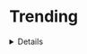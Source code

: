# Trending

<details>

### [bradtraversy/50projects50days](https://github.com/bradtraversy/50projects50days)
**RepoDescribe:** "50 个使用 HTML、CSS 的迷你 Web 项目"
  

### [primefaces/primevue](https://github.com/primefaces/primevue)
**RepoDescribe:** "下一代 Vue UI 组件库"
  

### [AsmrProg-YT/Dashboard-Designs](https://github.com/AsmrProg-YT/Dashboard-Designs)
**RepoDescribe:** "AsmrProg Youtube 频道仪表板设计代码集"
  

### [micro-zoe/micro-app](https://github.com/micro-zoe/micro-app)
**RepoDescribe:** "A simple, efficient and powerful micro front-end framework. 一款简约、高效、功能强大的微前端框架"
  

### [avinash201199/Free-courses-with-Certificates](https://github.com/avinash201199/Free-courses-with-Certificates)
**RepoDescribe:** "带有证书的免费课程集合"
  

### [zero-to-mastery/Animation-Nation](https://github.com/zero-to-mastery/Animation-Nation)
**RepoDescribe:** "Hacktoberfest 的 ZTM 挑战"
  

### [animate-css/animate.css](https://github.com/animate-css/animate.css)
**RepoDescribe:** "🍿 跨浏览器的 CSS 动画库。使用起来就像一件简单的事情一样简单。"
  

### [lhndo/LH-Stinger](https://github.com/lhndo/LH-Stinger)
**RepoDescribe:** "快速、精确、笛卡尔 FDM 3D 打印机"
  

### [xpanel-cp/XPanel-SSH-User-Management](https://github.com/xpanel-cp/XPanel-SSH-User-Management)
**RepoDescribe:** "SSH面板用户管理"
  

### [opera-gaming/gxmods](https://github.com/opera-gaming/gxmods)
**RepoDescribe:** "GX 模组文档"
  

### [kepano/obsidian-minimal](https://github.com/kepano/obsidian-minimal)
**RepoDescribe:** "一个无干扰且高度可定制的黑曜石主题。"
  

### [microsoft/vscode-docs](https://github.com/microsoft/vscode-docs)
**RepoDescribe:** "Visual Studio Code 的公共文档"
  

### [primefaces/primereact](https://github.com/primefaces/primereact)
**RepoDescribe:** "最全的React UI组件库"
  

### [you-dont-need/You-Dont-Need-JavaScript](https://github.com/you-dont-need/You-Dont-Need-JavaScript)
**RepoDescribe:** "CSS很强大，不需要JS也能做很多事情。"
  

### [primefaces/primeng](https://github.com/primefaces/primeng)
**RepoDescribe:** "最完整的 Angular UI 组件库"
  

### [mgilangjanuar/teledrive](https://github.com/mgilangjanuar/teledrive)
**RepoDescribe:** "使用 Telegram API 的 Google Drive/OneDrive/etc 替代品"
  

### [sindresorhus/github-markdown-css](https://github.com/sindresorhus/github-markdown-css)
**RepoDescribe:** "用最少的 CSS 复制 GitHub Markdown 风格"
  

### [cloudflare/cloudflare-docs](https://github.com/cloudflare/cloudflare-docs)
**RepoDescribe:** "Cloudflare 的文档"
  

### [ronggang/transmission-web-control](https://github.com/ronggang/transmission-web-control)
**RepoDescribe:** "一个 Transmission 浏览器管理界面。Transmission Web Control is a custom web UI."
  

### [sharu725/online-cv](https://github.com/sharu725/online-cv)
**RepoDescribe:** "用于托管您的简历 (CV) 的最小 Jekyll 主题"
  

### [rime/home](https://github.com/rime/home)
**RepoDescribe:** "Rime::Home 是 Rime 用户和开发者的家"
  

### [EliverLara/Nordic](https://github.com/EliverLara/Nordic)
**RepoDescribe:** "❄️ 使用很棒的 Nord 调色板创建的深色 Gtk3.20 主题。"
  

### [chokcoco/iCSS](https://github.com/chokcoco/iCSS)
**RepoDescribe:** "不止于 CSS"
  

### [hehonghui/awesome-english-ebooks](https://github.com/hehonghui/awesome-english-ebooks)
**RepoDescribe:** "经济学人(含音频)、纽约客、卫报、连线、大西洋月刊等英语杂志免费下载,支持epub、mobi、pdf格式, 每周更新"
  

### [baekusboo/music-website](https://github.com/baekusboo/music-website)
**RepoDescribe:** "一个充满音乐建议的网页！"
  

### [spacedriveapp/spacedrive](https://github.com/spacedriveapp/spacedrive)
**RepoDescribe:** "Spacedrive 是一个开源跨平台文件浏览器，由 Rust 编写的虚拟分布式文件系统提供支持。"
  

### [Eugeny/tabby](https://github.com/Eugeny/tabby)
**RepoDescribe:** "更现代的终端"
  

### [wasp-lang/wasp](https://github.com/wasp-lang/wasp)
**RepoDescribe:** "使用 React 开发全栈 Web 应用程序的最快方法"
  

### [TabbyML/tabby](https://github.com/TabbyML/tabby)
**RepoDescribe:** "自托管 AI 编码助手"
  

### [tradingview/lightweight-charts](https://github.com/tradingview/lightweight-charts)
**RepoDescribe:** "使用 HTML5 画布构建的高性能财务图表"
  

### [fanmingming/live](https://github.com/fanmingming/live)
**RepoDescribe:** "✯ 一个国内可直连的直播源分享项目 ✯ 🔕 永久免费 直连访问 完整开源 不含广告 完善的台标 直播源支持IPv4/IPv6双栈访问 🔕"
  

### [usebruno/bruno](https://github.com/usebruno/bruno)
**RepoDescribe:** "用于探索和测试 Api 的开源 IDE（邮差/失眠的轻量级替代品）"
  

### [gethomepage/homepage](https://github.com/gethomepage/homepage)
**RepoDescribe:** "具有 Docker 和服务 API 集成的高度可定制的主页（或起始页/应用程序仪表板）。"
  

### [iamadamdev/bypass-paywalls-chrome](https://github.com/iamadamdev/bypass-paywalls-chrome)
**RepoDescribe:** "绕过 Chrome 和 Firefox 的付费墙网络浏览器扩展。"
  

### [ArchGPT/insomnium](https://github.com/ArchGPT/insomnium)
**RepoDescribe:** "Insomnium%20is%20a%20fast%20local%20API%20testing%20tool%20that%20is%20注重隐私的%20and%20100%%20local.%20For%20testing%20GraphQL、%20REST、%20WebSockets%20and%20gRPC。%20This %20is%20a%20fork%20of%20Kong/失眠"
  

### [FreeTubeApp/FreeTube](https://github.com/FreeTubeApp/FreeTube)
**RepoDescribe:** "一款保护隐私的开源 YouTube 应用"
  

### [vercel/next.js](https://github.com/vercel/next.js)
**RepoDescribe:** "反应框架"
  

### [ToolJet/ToolJet](https://github.com/ToolJet/ToolJet)
**RepoDescribe:** "用于构建业务应用程序的低代码平台。连接到数据库、云存储、GraphQL、API 端点、Airtable、Google Sheets、OpenAI 等，并使用拖放应用程序生成器构建应用程序。使用 JavaScript/TypeScript 构建。 🚀"
  

### [Significant-Gravitas/AutoGPT](https://github.com/Significant-Gravitas/AutoGPT)
**RepoDescribe:** "一项让 GPT-4 完全自治的实验性开源尝试。"
  

### [PanJiaChen/vue-admin-template](https://github.com/PanJiaChen/vue-admin-template)
**RepoDescribe:** "一个 vue2.0 最小管理模板"
  

### [fabricjs/fabric.js](https://github.com/fabricjs/fabric.js)
**RepoDescribe:** "Javascript Canvas 库，SVG 到 Canvas ("
  

### [chinese-poetry/chinese-poetry](https://github.com/chinese-poetry/chinese-poetry)
**RepoDescribe:** "The most comprehensive database of Chinese poetry 🧶最全中华古诗词数据库, 唐宋两朝近一万四千古诗人, 接近5.5万首唐诗加26万宋诗. 两宋时期1564位词人，21050首词。"
  

### [remoteintech/remote-jobs](https://github.com/remoteintech/remote-jobs)
**RepoDescribe:** "半到完全远程友好的科技公司（工作）列表。"
  
</details>

